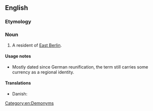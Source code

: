 ==English==

===Etymology===
{{suffix|en|East Berlin|er}}

===Noun===
{{en-noun|head=[[east|East]] [[Berliner]]}}

# {{lb|en|dated|historical}} A resident of [[East Berlin]].

====Usage notes====
* Mostly dated since German reunification, the term still carries some currency as a regional identity.

====Translations====
{{trans-top|resident of East Berlin}}
* Danish: {{t|da|østberliner|c}}
{{trans-mid}}
{{trans-bottom}}

[[Category:en:Demonyms]]